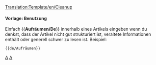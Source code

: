 <noinclude>[[Translation:Template/en/Cleanup]]</noinclude><noinclude></noinclude>{{de/Ambox| Typ   = Stil
| Text  = <strong>Aufräumen</strong><br>Dieser Artikel muss aufgeräumt werden. Er ist gewachsen und unübersichtlich geworden. Improvisiere den Artikel indem du manche Teile neuschreibst oder indem du dem Artikel eine neue Struktur gibst.
}}<includeonly>{{{1|[[Category:en/Cleanup]]}}}</includeonly><noinclude>

====Vorlage: Benutzung====

Einfach <nowiki>{{</nowiki>'''Aufräumen/De'''<nowiki>}}</nowiki> innerhalb eines Artikels eingeben wenn du denkst, dass der Artikel nicht gut strukturiert ist, veraltete Informationen enthält oder generell schwer zu lesen ist.
Beispiel:
<pre>{{de/Aufräumen}}</pre>
<includeonly>{{de/Aufräumen}}</includeonly>

[[Category:de/Vorlagen|A]][[Category:de/Message-Boxen|A]]
</noinclude>